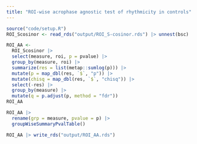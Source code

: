 ```yaml
---
title: "ROI-wise acrophase agnostic test of rhythmicity in controls"
---
```


```r
source("code/setup.R")
ROI_Scosinor <- read_rds("output/ROI_S-cosinor.rds") |> unnest(bsc)
```

```r
ROI_AA <- 
  ROI_Scosinor |>
  select(measure, roi, p = pvalue) |>
  group_by(measure, roi) |>
  summarize(res = list(metap::sumlog(p))) |>
  mutate(p = map_dbl(res, `$`, "p")) |>
  mutate(chisq = map_dbl(res, `$`, "chisq")) |>
  select(-res) |>
  group_by(measure) |>
  mutate(q = p.adjust(p, method = "fdr"))
ROI_AA

ROI_AA |>
  rename(grp = measure, pvalue = p) |>
  groupWiseSummaryPvalTable()

ROI_AA |> write_rds("output/ROI_AA.rds")
```

